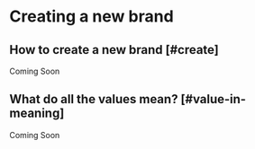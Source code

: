 # Creating a new brand

## How to create a new brand [#create]

Coming Soon

## What do all the values mean? [#value-in-meaning]

Coming Soon
